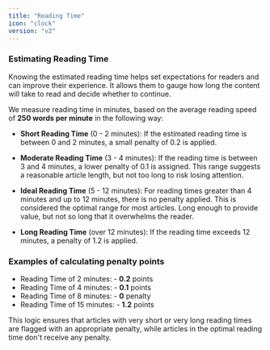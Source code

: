 ```yaml
---
title: "Reading Time"
icon: "clock"
version: "v2"
---
```


### Estimating Reading Time

Knowing the estimated reading time helps set expectations for readers and can improve their experience. It allows them to gauge how long the content will take to read and decide whether to continue.

We measure reading time in minutes, based on the average reading speed of **250 words per minute** in the following way:

- **Short Reading Time** (0 - 2 minutes): If the estimated reading time is between 0 and 2 minutes, a small penalty of 0.2 is applied.

- **Moderate Reading Time** (3 - 4 minutes): If the reading time is between 3 and 4 minutes, a lower penalty of 0.1 is assigned. This range suggests a reasonable article length, but not too long to risk losing attention.

- **Ideal Reading Time** (5 - 12 minutes): For reading times greater than 4 minutes and up to 12 minutes, there is no penalty applied. This is considered the optimal range for most articles. Long enough to provide value, but not so long that it overwhelms the reader.

- **Long Reading Time** (over 12 minutes): If the reading time exceeds 12 minutes, a penalty of 1.2 is applied.

### Examples of calculating penalty points

- Reading Time of 2 minutes: - **0.2** points
- Reading Time of 4 minutes: - **0.1** points
- Reading Time of 8 minutes: - **0** penalty
- Reading Time of 15 minutes: - **1.2** points

<Tip>
  This logic ensures that articles with very short or very long reading times
  are flagged with an appropriate penalty, while articles in the optimal reading
  time don't receive any penalty.
</Tip>
